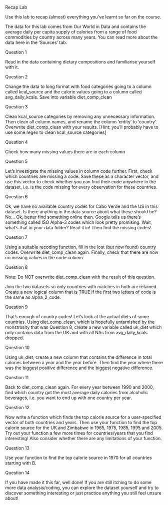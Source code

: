 Recap Lab


Use this lab to recap (almost) everything you've learnt so far on the course.

The data for this lab comes from Our World in Data and contains the average daily per capita supply of calories from a range of food commodities by country across many years. You can read more about the data here in the ‘Sources’ tab.



Question 1

Read in the data containing dietary compositions and familiarise yourself with it.



Question 2

Change the data to long format with food categories going to a column called kcal_source and the calorie values going to a column called avg_daily_kcals. Save into variable diet_comp_clean



Question 3

Clean kcal_source categories by removing any unnecessary information. Then clean all column names, and rename the column ‘entity’ to ‘country’. Overwrite diet_comp_clean with your results. [Hint: you’ll probably have to use some regex to clean kcal_source categories]



Question 4

Check how many missing values there are in each column



Question 5

Let’s investigate the missing values in column code further. First, check which countries are missing a code. Save these as a character vector, and use this vector to check whether you can find their code anywhere in the dataset, i.e. is the code missing for every observation for these countries.



Question 6

Ok, we have no available country codes for Cabo Verde and the US in this dataset. Is there anything in the data source about what these should be? No… Ok, better find something online then. Google tells us there’s something called ISO Alpha-3 codes which look pretty promising. Wait, what’s that in your data folder? Read it in! Then find the missing codes!



Question 7

Using a suitable recoding function, fill in the lost (but now found) country codes. Overwrite diet_comp_clean again. Finally, check that there are now no missing values in the code column.



Question 8

Note: Do NOT overwrite diet_comp_clean with the result of this question.

Join the two datasets so only countries with matches in both are retained. Create a new logical column that is TRUE if the first two letters of code is the same as alpha_2_code.



Question 9

That’s enough of country codes! Let’s look at the actual diets of some countries. Using diet_comp_clean, which is hopefully untarnished by the monstrosity that was Question 8, create a new variable called uk_diet which only contains data from the UK and with all NAs from avg_daily_kcals dropped.



Question 10

Using uk_diet, create a new column that contains the difference in total calories between a year and the year before. Then find the year where there was the biggest positive difference and the biggest negative difference.



Question 11

Back to diet_comp_clean again. For every year between 1990 and 2000, find which country got the most average daily calories from alcoholic beverages, i.e. you want to end up with one country per year.



Question 12

Now write a function which finds the top calorie source for a user-specified vector of both countries and years. Then use your function to find the top calorie source for the UK and Zimbabwe in 1965, 1975, 1985, 1995 and 2005. Try out your function a few more times for countries/years that you find interesting! Also consider whether there are any limitations of your function.



Question 13

Use your function to find the top calorie source in 1970 for all countries starting with B.



Question 14

If you have made it this far, well done! If you are still itching to do some more data analysis/coding, you can explore the dataset yourself and try to discover something interesting or just practice anything you still feel unsure about!